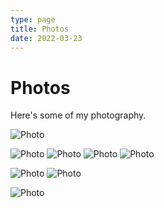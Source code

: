 ```yaml
---
type: page
title: Photos
date: 2022-03-23
---
```


# Photos

Here's some of my photography.


<Image
  src="/images/632051.png"
  alt="Photo"
  width={1125}
  height={750}
  priority
  className="next-image"
/>

<Image
  src="/images/605799.jpg"
  alt="Photo"
  width={1125}
  height={750}
  priority
  className="next-image"
/>
<Image
  src="/images/5-140FGZ247.gif"
  alt="Photo"
 width={50}
  height={50}
  priority
  className="next-image"
/>
<Image
  src="/images/407469.jpg"
  alt="Photo"
  width={1125}
  height={750}
  priority
  className="next-image"
/>
<Image
  src="/images/3.png"
  alt="Photo"
  width={1125}
  height={750}
  priority
  className="next-image"
/>

<Image
  src="/images/1179072.jpg"
  alt="Photo"
  width={1125}
  height={750}
  priority
  className="next-image"
/>
<Image
  src="/images/5-150212233R7.jpg"
  alt="Photo"
  width={1125}
  height={750}
  priority
  className="next-image"
/>

<Image
  src="/images/1178869.jpg"
  alt="Photo"
  width={1125}
  height={750}
  priority
  className="next-image"
/>

